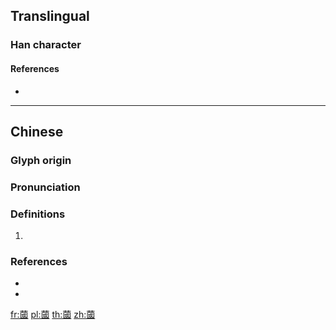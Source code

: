 {{character info/new}}
==Translingual==

===Han character===
{{Han char|rn=140|rad=艸|as=11|sn=17|four=44600|canj=TWIM}}

====References====
* {{Han ref|kx=1055.270|dkj=31841|dj=1518.150|hdz=53279.060|uh=852E|ud=34094|bh=E76C|bd=59244}}

----

==Chinese==
{{zh-forms|s=𬜿}}

===Glyph origin===
{{Han etym}}

===Pronunciation===
{{zh-pron
|m=guì,kuì,guó
|c=kui3
|h=pfs=
|md=
|mn=
|w=
|mc=y
|oc=y
|cat=
}}

===Definitions===
{{zh-hanzi}}

# {{defn|lang=zh|sort=艸11}}

===References===
* {{R:twedu|B04043}}
* {{R:yue:Hanzi}}

[[fr:蔮]]
[[pl:蔮]]
[[th:蔮]]
[[zh:蔮]]